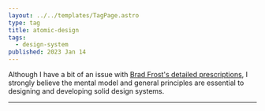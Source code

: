 ```yaml
---
layout: ../../templates/TagPage.astro
type: tag
title: atomic-design
tags:
  - design-system
published: 2023 Jan 14
---
```


Although I have a bit of an issue with [Brad Frost's detailed prescriptions](http://atomicdesign.bradfrost.com/), I strongly believe the mental model and general principles are essential to designing and developing solid design systems.

---
